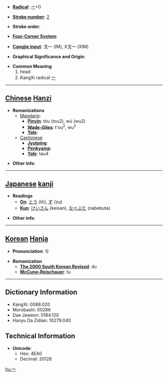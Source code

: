 * '''[[Wiktionary:Chinese radical index| Radical]]''': [[Wiktionary:Chinese radical index 亠|亠]]+0

* '''[[Wiktionary:Chinese total strokes index|Stroke number]]''': [[Wiktionary:Chinese total strokes index 2|2]]

* '''Stroke order''': 

* '''[[Wiktionary:Chinese four corner index|Four-Corner System]]''': 

* '''[[Wiktionary:Chinese Cangjie index|Cangjie input]]''': 戈一 (IM), X戈一 (XIM)

* '''Graphical Significance and Origin''': 

* '''Common Meaning'''
*#head
*#KangXi radical [[Wiktionary:Chinese radical index 亠|亠]]

----

== [[Chinese]] [[Hanzi]] ==

* '''Romanizations'''
** [[Mandarin]]:
*** '''[[Pinyin]]''': tóu (tou2), wú (wu2)
*** '''[[Wade-Giles]]''': t'ou<sup>2</sup>, wu<sup>2</sup>
*** '''[[Yale]]''': 
**[[Cantonese]]
***'''[[Jyutping]]''':
***'''[[Penkyamp]]''': 
***'''[[Yale]]''': tau4

* '''Other info''': 

----

== [[Japanese]] [[kanji]] ==

* '''Readings'''
** '''[[On]]''': [[とう]] (tō), [[ず]] (zu)
** '''[[Kun]]''': [[けいさん]] (keisan), [[なべぶた]] (nabebuta)

* '''Other info''':  

----

== [[Korean]] [[Hanja]] ==

* '''Pronunciation''': 두

* '''Romanization'''
** '''[[The 2000 South Korean Revised Romanization|The 2000 South Korean Revised]]''': du
** '''[[McCune-Reischauer]]''': tu

----

== Dictionary Information ==

* KangXi: 0088.020
* Morobashi: 00286
* Dae Jaweon: 0184.120
* Hanyu Da Zidian: 10279.040

== Technical Information ==

* '''Unicode''':
** Hex: 4EA0
** Decimal: 20128

[[hu:亠]]